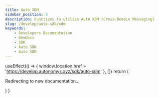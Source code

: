 ```yaml
---
title: Auto XDM
sidebar_position: 5
description: Functions to utilize Auto XDM (Cross-Domain Messaging)
slug: /develop/auto-sdk/xdm
keywords:
    - Developers Documentation
    - DevDocs
    - SDK
    - Auto SDK
    - Auto XDM
---
```



  useEffect(() => {
    window.location.href = 'https://develop.autonomys.xyz/sdk/auto-xdm'
  }, [])
  return (
    <p>Redirecting to new documentation...</p>
  )
}